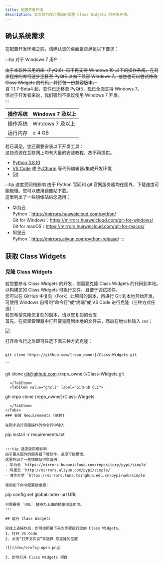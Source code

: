 ```yaml
---
title: 配置开发环境
description: 本文将为你介绍如何配置 Class Widgets 的开发环境。 
---
```


## 确认系统需求  

在配置开发环境之前，请确认您的桌面是否满足以下要求：  

:::tip 对于 Windows 7 用户：

~~由于本软件采用的库（PyQt6）已不再支持 Windows 10 以下的操作系统，在将来程序的库将逐步迁移至 PyQt5 以向下兼容 Windows 7。或您也可以尝试修改 Class Widgets 的代码，并打包一份兼容版本。~~  
自 1.1.7-Beta4 起，软件已迁移至 PyQt5，现已全面支持 Windows 7。  
但对于开发者来说，我们强烈不建议使用 Windows 7 开发。  
:::

| 操作系统 | Windows 7 及以上 |
| --- | --- |
| 操作系统 | Windows 7 及以上 |
| 运行内存 | ≥ 4 GB |

若已满足，您还需要安装以下开发工具：  
这些资源在互联网上均有大量的安装教程，故不再提供。  
- [Python 3.8.10](https://www.python.org/downloads/release/python-3810/)  
- [VS Code](https://code.visualstudio.com/) 或 [PyCharm](https://www.jetbrains.com.cn/pycharm/) 等代码编辑器/集成开发环境  
- [Git](https://git-scm.com/downloads)  

:::tip 速度受网络影响
由于 Python 官网和 git 官网服务器均在国外，下载速度可能极慢。您可以使用镜像站下载。  
这里列出了一些镜像站供您选用：  
- 华为云  
  Python：https://mirrors.huaweicloud.com/python/  
  Git for Windows：https://mirrors.huaweicloud.com/git-for-windows/  
  Git for macOS：https://mirrors.huaweicloud.com/git-for-macos/  
- 阿里云  
  Python：https://mirrors.aliyun.com/python-release/
:::

## 获取 Class Widgets  

### 克隆 Class Widgets  

若您要参与 Class Widgets 的开发，则需要克隆 Class Widgets 的代码到本地。以构建您的 Class Widgets 可执行文件，且便于调试插件。  
您可以在 GitHub 中复刻（Fork）此项目的副本，再进行 Git 到本地开始开发。  
可使用 Windows 自带的“命令行”或“终端”或 VS Code 进行克隆（三种方式任选）：  
若您希望克隆您复刻的副本，请以您复刻的仓库  
首先，在资源管理器中打开要克隆到本地的文件夹，然后在地址栏输入 `cmd`；  

![](/dev/config-cmd.png)

打开命令行之后即可任选下面三种方式克隆：  
<Tabs><TabItem value="https" label="HTTPS" default>
```

git clone https://github.com/{repo_owner}/Class-Widgets.git  

```
  </TabItem>
  <TabItem value="ssh" label="SSH">
```

git clone git@github.com:{repo_owner}/Class-Widgets.git  

```
  </TabItem>
  <TabItem value="ghcli" label="GitHub CLI">
```

gh repo clone {repo_owner}/Class-Widgets  

```
  </TabItem>
</Tabs>
### 安装 Requirements (依赖)  

在刚才执行克隆操作的命令行中输入  

```
pip install -r requirements.txt  
```

:::tip 速度受网络影响
由于要从国外的服务器下载软件，速度可能极慢。  
这里列出了一些镜像站供您选用：  
- 华为云 `https://mirrors.huaweicloud.com/repository/pypi/simple`
- 阿里云 `http://mirrors.aliyun.com/pypi/simple/`
- 清华大学 `https://mirrors.tuna.tsinghua.edu.cn/pypi/web/simple`

使用如下命令配置镜像源：
```
pip config set global.index-url URL
```
只需要把 `URL` 替换为上面的镜像地址即可。
:::

## 运行 Class Widgets  

完成上述操作后，即可按照接下来的步骤运行您的 Class Widgets。  
1. 打开 VS Code  
2. 点击“打开文件夹”并选择 您克隆的位置  

![](/dev/config-open.png)

3. 即可打开 Class Widgets 项目